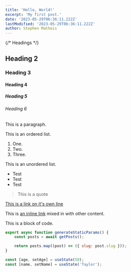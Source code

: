 ```yaml
---
title: 'Hello, World!'
excerpt: 'My first post.'
date: '2023-05-29T06:36:11.222Z'
lastModified: '2023-05-29T06:36:11.222Z'
author: Stephen Matheis
---
```


{/* Headings */}

## Heading 2

### Heading 3

#### Heading 4

##### Heading 5

###### Heading 6

This is a paragraph.

This is an ordered list.

1. One.
2. Two.
3. Three.

This is an unordered list.

-   Test
-   Test
-   Test

> This is a quote

[This is a link on it's own line](https://localhost:3000)

This is [an inline link](https://localhost:3000) mixed in with other content.

This is a block of code.

```js {1-3,4}
export async function generateStaticParams() {
    const posts = await getPosts();

    return posts.map((post) => ({ slug: post.slug }));
}
```

```js /age/#r /name/#r /setAge/#g /setName/#g /50/#b /'Taylor'/#b
const [age, setAge] = useState(50);
const [name, setName] = useState('Taylor');
```
